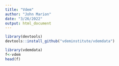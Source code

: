 ---
title: "Vdem"
author: "John Marion"
date: "3/26/2022"
output: html_document
---

```{r}
library(devtools)
devtools::install_github("vdeminstitute/vdemdata")

library(vdemdata)
f<-vdem
head(f)
```

